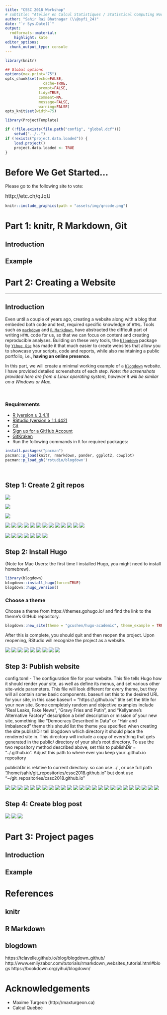 ```yaml
---
title: "CSSC 2018 Workshop"
# subtitle: "Atelier en Calcul Statistiques / Statistical Computing Workshop CSSC 2018"
author: "Sahir Rai Bhatnagar (\\@syfi_24)"
date: "`r Sys.Date()`"
output:
  rmdformats::material:
    highlight: kate
editor_options: 
  chunk_output_type: console
---
```



```r
library(knitr)

## Global options
options(max.print="75")
opts_chunk$set(echo=FALSE,
	             cache=TRUE,
               prompt=FALSE,
               tidy=TRUE,
               comment=NA,
               message=FALSE,
               warning=FALSE)
opts_knit$set(width=75)
```


```r
library(ProjectTemplate)

if (!file.exists(file.path("config", "global.dcf")))
    setwd("../..")
if (!exists("project.data.loaded")) {
    load.project()
    project.data.loaded <- TRUE
}
```


# Before We Get Started...

Please go to the following site to vote:

<span style="font-size:larger;">http://etc.ch/qJqU</span>

```r
knitr::include_graphics(path = "assets/img/qrcode.png")
```



# Part 1: knitr, R Markdown, Git {.tabset .tabset-fade .tabset-pills}

## Introduction


## Example




# Part 2: Creating a Website {.tabset .tabset-fade .tabset-pills}

*************

## Introduction

Even until a couple of years ago, creating a website along with a blog that embeded both code and text, required specific knowledge of `HTML`. Tools such as [`markdown`](https://daringfireball.net/projects/markdown/syntax) and [`R Markdown`](https://rmarkdown.rstudio.com/), have abstracted the difficult part of writing `HTML` code for us, so that we can focus on content and creating reproducible analyses. Building on these very tools, the [`blogdown`](https://bookdown.org/yihui/blogdown/) package by [`Yihue Xie`](https://yihui.name/) has made it that much easier to create websites that allow you to showcase your scripts, code and reports, while also maintaining a public portfolio, i.e., **having an online presence**.  


In this part, we will create a minimal working example of a [`blogdown`](https://bookdown.org/yihui/blogdown/) website. I have provided detailed screenshots of each step. _Note: the screenshots provided here are from a Linux operating system, however it will be similar on a Windows or Mac._  


<br>

### Requirements

* [R (version ≥ 3.4.1)](http://cran.r-project.org/)
* [RStudio (version ≥ 1.1.442)](http://www.rstudio.com/products/rstudio/download/preview/)  
* [Git](https://git-scm.com/downloads)
* [Sign up for a GitHub Account](https://github.com/)
* [GitKraken](https://www.gitkraken.com/)  
* Run the following commands in `R` for required packages:

```R
install.packages("pacman")
pacman::p_load(knitr, rmarkdown, pander, ggplot2, cowplot)
pacman::p_load_gh('rstudio/blogdown')
```


<br>









## Step 1: Create 2 git repos



![](assets/img/blogdown/repo/repo1/repo001.png)

![](assets/img/blogdown/repo/repo1/repo002.png)


![](assets/img/blogdown/repo/repo1/repo003.png)


![](assets/img/blogdown/repo/repo1/repo004.png)
![](assets/img/blogdown/repo/repo1/repo005.png)
![](assets/img/blogdown/repo/repo1/repo006.png)
![](assets/img/blogdown/repo/repo1/repo007.png)
![](assets/img/blogdown/repo/repo1/repo008.png)
![](assets/img/blogdown/repo/repo1/repo009.png)
![](assets/img/blogdown/repo/repo1/repo010.png)
![](assets/img/blogdown/repo/repo1/repo011.png)
![](assets/img/blogdown/repo/repo1/repo012.png)
![](assets/img/blogdown/repo/repo1/repo013.png)
![](assets/img/blogdown/repo/repo1/repo014.png)
![](assets/img/blogdown/repo/repo1/repo015.png)
![](assets/img/blogdown/repo/repo1/repo016.png)




![](assets/img/blogdown/repo/repo2/repo001.png)
![](assets/img/blogdown/repo/repo2/repo002.png)
![](assets/img/blogdown/repo/repo2/repo003.png)
![](assets/img/blogdown/repo/repo2/repo004.png)
![](assets/img/blogdown/repo/repo2/repo005.png)
![](assets/img/blogdown/repo/repo2/repo006.png)
![](assets/img/blogdown/repo/repo2/repo007.png)


## Step 2: Install Hugo


(Note for Mac Users: the first time I installed Hugo, you might need to install homebrew). 

```r
library(blogdown)
blogdown::install_hugo(force=TRUE)
blogdown::hugo_version()
```


### Choose a theme

Choose a theme from https://themes.gohugo.io/ and find the link to the theme's GitHub repository. 


```r
blogdown::new_site(theme = "gcushen/hugo-academic", theme_example = TRUE)
```



After this is complete, you should quit and then reopen the project. Upon reopening, RStudio will recognize the project as a website.


![](assets/img/blogdown/install/install001.png)
![](assets/img/blogdown/install/install002.png)
![](assets/img/blogdown/install/install003.png)
![](assets/img/blogdown/install/install004.png)
![](assets/img/blogdown/install/install005.png)
![](assets/img/blogdown/install/install006.png)
![](assets/img/blogdown/install/install007.png)
![](assets/img/blogdown/install/install008.png)
![](assets/img/blogdown/install/install009.png)


## Step 3: Publish website

config.toml - The configuration file for your website. This file tells Hugo how it should render your site, as well as define its menus, and set various other site-wide parameters. This file will look different for every theme, but they will all contain some basic components.
baseurl set this to the desired URL for your site, in this case baseurl = "https://<usernamr>.github.io/"
title set the title for your new site. Some completely random and objective examples include “Real Leaks, Fake News”, “Gravy Fries and Putin”, and “Kellyanne’s Alternative Factory”
description a brief description or mission of your new site, something like “Democracy Described in Data” or “Hair and Imbalanced”
theme this should list the theme you specified when creating the site
publishDir tell blogdown which directory it should place the rendered site in. This directory will include a copy of everything that gets generated in the public/ directory of your site’s root directory. To use the two repository method described above, set this to publishDir = "../<username>.github.io". Adjust this path to where ever you keep your <username>.github.io repository



publishDir is relative to current directory. so can use ../ , or use full path "/home/sahir/git_repositories/cssc2018.github.io"
but dont use "~/git_repositories/cssc2018.github.io"


![](assets/img/blogdown/publish/publish001.png)
![](assets/img/blogdown/publish/publish002.png)
![](assets/img/blogdown/publish/publish003.png)
![](assets/img/blogdown/publish/publish004.png)
![](assets/img/blogdown/publish/publish005.png)
![](assets/img/blogdown/publish/publish006.png)
![](assets/img/blogdown/publish/publish007.png)
![](assets/img/blogdown/publish/publish008.png)
![](assets/img/blogdown/publish/publish009.png)
![](assets/img/blogdown/publish/publish010.png)
![](assets/img/blogdown/publish/publish011.png)
![](assets/img/blogdown/publish/publish012.png)
![](assets/img/blogdown/publish/publish013.png)
![](assets/img/blogdown/publish/publish014.png)
![](assets/img/blogdown/publish/publish015.png)
![](assets/img/blogdown/publish/publish016.png)
![](assets/img/blogdown/publish/publish017.png)
![](assets/img/blogdown/publish/publish018.png)
![](assets/img/blogdown/publish/publish019.png)
![](assets/img/blogdown/publish/publish020.png)
![](assets/img/blogdown/publish/publish021.png)
![](assets/img/blogdown/publish/publish022.png)
![](assets/img/blogdown/publish/publish023.png)
![](assets/img/blogdown/publish/publish024.png)
![](assets/img/blogdown/publish/publish025.png)


## Step 4: Create blog post


![](assets/img/blogdown/post/post001.png)
![](assets/img/blogdown/post/post002.png)
![](assets/img/blogdown/post/post003.png)




# Part 3: Project pages {.tabset .tabset-fade .tabset-pills}

## Introduction


## Example



# References 

## knitr


## R Markdown


## blogdown

https://tclavelle.github.io/blog/blogdown_github/
http://www.emilyzabor.com/tutorials/rmarkdown_websites_tutorial.html#blogs
https://bookdown.org/yihui/blogdown/


# Acknowledgements

- Maxime Turgeon  (http://maxturgeon.ca)
- Calcul Quebec  

